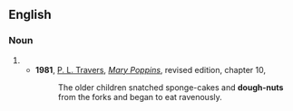 ==English==

===Noun===
{{en-noun|head=[[dough]]-[[nut]]}}

# {{archaic spelling of|doughnut}}
#*'''1981''', [[w:P. L. Travers|P. L. Travers]], [[w:Mary Poppins|''Mary Poppins'']], revised edition, chapter 10,
#*:The older children snatched sponge-cakes and '''dough-nuts''' from the forks and began to eat ravenously.